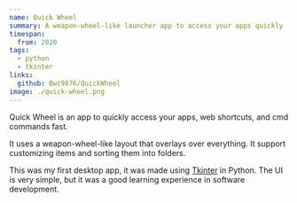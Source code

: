 ```yaml
---
name: Quick Wheel
summary: A weapon-wheel-like launcher app to access your apps quickly
timespan:
  from: 2020
tags:
  - python
  - tkinter
links:
  github: Bwc9876/QuickWheel
image: ./quick-wheel.png
---
```



Quick Wheel is an app to quickly access your apps, web shortcuts,
and cmd commands fast.

It uses a weapon-wheel-like layout that overlays over everything.
It support customizing items and sorting them into folders.

This was my first desktop app, it was made using
[Tkinter](https://docs.python.org/3/library/tkinter.html) in Python.
The UI is very simple, but it was a good learning experience in software development.
